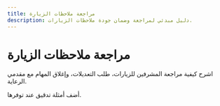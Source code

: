 ```yaml
---
title: مراجعة ملاحظات الزيارة
description: دليل مبدئي لمراجعة وضمان جودة ملاحظات الزيارات.
---
```


# مراجعة ملاحظات الزيارة

اشرح كيفية مراجعة المشرفين للزيارات، طلب التعديلات، وإغلاق المهام مع مقدمي الرعاية.

أضف أمثلة تدقيق عند توفرها.
